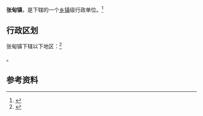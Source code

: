 {{中国乡级行政区|32/12/84/105/000}}

'''张甸镇'''，是{{PRC admin/fullname|32/12/84/105/000|3}}下辖的一个[[乡镇|乡镇]]级行政单位。<ref>{{PRC admin/ref sgc|{{PRC admin/parent|32/12/84/105/000}}}}</ref>

== 行政区划 ==

张甸镇下辖以下地区：<ref>{{PRC admin/ref sgc|32/12/84/105/000}}</ref>

{{PRC admin/children|32/12/84/105/000}}。

== 参考资料 ==

{{reflist}}

{{行政区划小作品}}
{{PRC admin/navcat|32/12/84/105/000}}